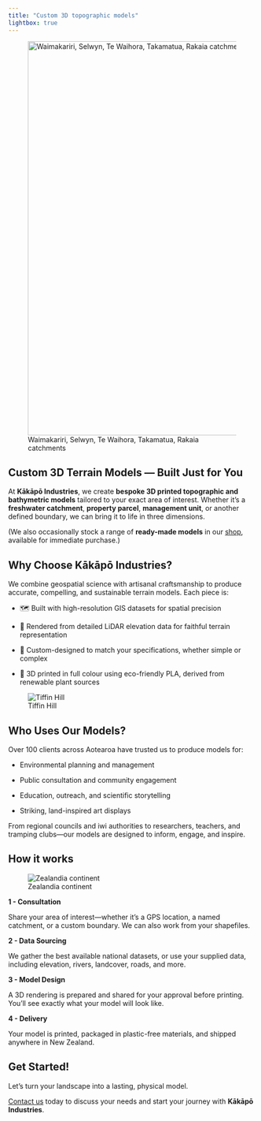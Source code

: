 ```yaml
---
title: "Custom 3D topographic models"
lightbox: true
---
```


![Waimakariri, Selwyn, Te Waihora, Takamatua, Rakaia catchments](images/canterbury-catchments.jpeg){fig-align="left" width="800"}

## Custom 3D Terrain Models — Built Just for You

At **Kākāpō Industries**, we create **bespoke 3D printed topographic and bathymetric models** tailored to your exact area of interest. Whether it's a **freshwater catchment**, **property parcel**, **management unit**, or another defined boundary, we can bring it to life in three dimensions.

(We also occasionally stock a range of **ready-made models** in our [shop](#), available for immediate purchase.)

## Why Choose Kākāpō Industries?

We combine geospatial science with artisanal craftsmanship to produce accurate, compelling, and sustainable terrain models. Each piece is:

-   🗺️ Built with high-resolution GIS datasets for spatial precision

-   🌄 Rendered from detailed LiDAR elevation data for faithful terrain representation

-   🧩 Custom-designed to match your specifications, whether simple or complex

-   🌱 3D printed in full colour using eco-friendly PLA, derived from renewable plant sources

::: column-margin
![Tiffin Hill](images/tiffin.jpeg)
:::

## Who Uses Our Models?

Over 100 clients across Aotearoa have trusted us to produce models for:

-   Environmental planning and management

-   Public consultation and community engagement

-   Education, outreach, and scientific storytelling

-   Striking, land-inspired art displays

From regional councils and iwi authorities to researchers, teachers, and tramping clubs—our models are designed to inform, engage, and inspire.

## How it works

::: column-margin
![Zealandia continent](images/zealandia.jpeg)
:::

**1 - Consultation**

Share your area of interest—whether it’s a GPS location, a named catchment, or a custom boundary. We can also work from your shapefiles.

**2 - Data Sourcing**

We gather the best available national datasets, or use your supplied data, including elevation, rivers, landcover, roads, and more.

**3 - Model Design**

A 3D rendering is prepared and shared for your approval before printing. You’ll see exactly what your model will look like.

**4 - Delivery**

Your model is printed, packaged in plastic-free materials, and shipped anywhere in New Zealand.

## Get Started!

Let’s turn your landscape into a lasting, physical model.

[Contact us](contact.qmd) today to discuss your needs and start your journey with **Kākāpō Industries**.
